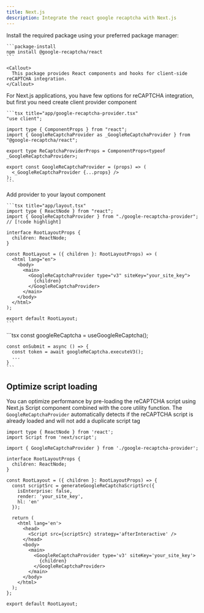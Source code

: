 ```yaml
---
title: Next.js
description: Integrate the react google recaptcha with Next.js
---
```



<Steps>
  <Step title="Installation">
    Install the required package using your preferred package manager:

    ```package-install
    npm install @google-recaptcha/react
    ```

    <Callout>
      This package provides React components and hooks for client-side reCAPTCHA integration.
    </Callout>

  </Step>

  <Step title="Create wrapper">
    For Next.js applications, you have few options for reCAPTCHA integration, but first you need create client provider component

    ```tsx title="app/google-recaptcha-provider.tsx"
    "use client";

    import type { ComponentProps } from "react";
    import { GoogleReCaptchaProvider as _GoogleReCaptchaProvider } from "@google-recaptcha/react";

    export type ReCaptchaProviderProps = ComponentProps<typeof _GoogleReCaptchaProvider>;

    export const GoogleReCaptchaProvider = (props) => (
      <_GoogleReCaptchaProvider {...props} />
    );
    ```

  </Step>

  <Step title="Add provider">
    Add provider to your layout component

    ```tsx title="app/layout.tsx"
    import type { ReactNode } from "react";
    import { GoogleReCaptchaProvider } from "./google-recaptcha-provider"; // [!code highlight]

    interface RootLayoutProps {
      children: ReactNode;
    }

    const RootLayout = ({ children }: RootLayoutProps) => (
      <html lang="en">
        <body>
          <main>
            <GoogleReCaptchaProvider type="v3" siteKey="your_site_key">
              {children}
            </GoogleReCaptchaProvider>
          </main>
        </body>
      </html>
    );

    export default RootLayout;
    ```

  </Step>

  <Step title="Use recapthca in your components">
    ```tsx
    const googleReCaptcha = useGoogleReCaptcha();

    const onSubmit = async () => {
      const token = await googleReCaptcha.executeV3();
      ...
    }
    ```

  </Step>
</Steps>

## Optimize script loading

You can optimize performance by pre-loading the reCAPTCHA script using Next.js Script component combined with the core utility function. The `GoogleReCaptchaProvider` automatically detects if the reCAPTCHA script is already loaded and will not add a duplicate script tag

```tsx title="app/layout.tsx"
import type { ReactNode } from 'react';
import Script from 'next/script';

import { GoogleReCaptchaProvider } from './google-recaptcha-provider';

interface RootLayoutProps {
  children: ReactNode;
}

const RootLayout = ({ children }: RootLayoutProps) => {
  const scriptSrc = generateGoogleReCaptchaScriptSrc({
    isEnterprise: false,
    render: 'your_site_key',
    hl: 'en'
  });

  return (
    <html lang='en'>
      <head>
        <Script src={scriptSrc} strategy='afterInteractive' />
      </head>
      <body>
        <main>
          <GoogleReCaptchaProvider type='v3' siteKey='your_site_key'>
            {children}
          </GoogleReCaptchaProvider>
        </main>
      </body>
    </html>
  );
};

export default RootLayout;
```

